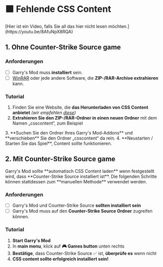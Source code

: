 
# 🟪 Fehlende CSS Content
<Callout type="info" emoji="ℹ️">
    [Hier ist ein Video, falls Sie all das hier nicht lesen möchten.](https://youtu.be/8AfuNpX8RQA)
</Callout>

## 1. Ohne Counter-Strike Source game
### Anforderungen
- [ ] Garry's Mod muss **installiert** sein.
- [ ] [WinRAR](https://www.win-rar.com/start.html?&L=10) oder jede andere Software, die **ZIP-/RAR-Archive extrahieren** kann.

### Tutorial
1. Finden Sie eine Website, die **das Herunterladen von CSS Content anbietet** *(wir empfehlen [diese](https://gmodcontent.com/))*
2. **Extrahieren Sie den ZIP-/RAR-Ordner in einen neuen Ordner** mit dem Namen „csscontent“, zum Beispiel
<FileTree>
  <FileTree.Folder name="csscontent" defaultOpen>
    <FileTree.File name="materials" />
    <FileTree.File name="models" />
    <FileTree.File name="particles" />
    <FileTree.File name="sound" />
  </FileTree.Folder>
</FileTree>
3. **Suchen Sie den Ordner Ihres Garry's Mod-Addons** und **verschieben** Sie den Ordner „csscontent“ da rein.  
4. **Neustarten / Starten Sie das Spiel**, Content sollte funktionieren.  

## 2. Mit Counter-Strike Source game
<Callout type="info" emoji="ℹ️">
    Garry's Mod sollte **automatisch CSS Content laden** wenn festgestellt wird, dass **Counter-Strike Source installiert ist**.  
    Die folgenden Schritte können stattdessen zum **manuellen Methode** verwendet werden.
</Callout>

### Anforderungen
- [ ] Garry's Mod und Counter-Strike Source **sollten installiert sein**
- [ ] Garry's Mod muss auf den **Counter-Strike Source Ordner** zugreifen können.

### Tutorial
1. **Start Garry's Mod**
2. In **main menu**, klick auf **🎮 Games button** unten rechts
3. **Bestätige**, dass Counter-Strike Source ✅ ist, **überprüfe es** wenn nicht
4. **CSS content sollte erfolgreich installiert sein!**

